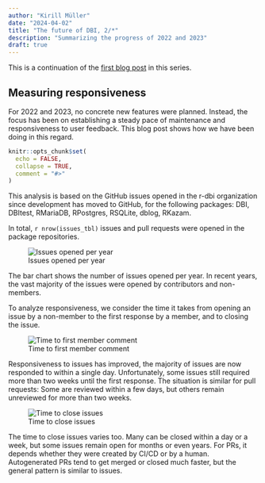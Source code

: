 ```yaml
---
author: "Kirill Müller"
date: "2024-04-02"
title: "The future of DBI, 2/*"
description: "Summarizing the progress of 2022 and 2023"
draft: true
---
```


This is a continuation of the [first blog post](https://r-dbi.org/blog/posts/dbi-4-1/) in this series.

## Measuring responsiveness

For 2022 and 2023, no concrete new features were planned.
Instead, the focus has been on establishing a steady pace of maintenance and responsiveness to user feedback.
This blog post shows how we have been doing in this regard.

```r
knitr::opts_chunk$set(
  echo = FALSE,
  collapse = TRUE,
  comment = "#>"
)
```

This analysis is based on the GitHub issues opened in the r-dbi organization since development has moved to GitHub, for the following packages: DBI, DBItest, RMariaDB, RPostgres, RSQLite, dblog, RKazam.

In total, `r nrow(issues_tbl)` issues and pull requests were opened in the package repositories.

![Issues opened per year](issues_per_year.png)

The bar chart shows the number of issues opened per year.
In recent years, the vast majority of the issues were opened by contributors and non-members.

To analyze responsiveness, we consider the time it takes from opening an issue by a non-member to the first response by a member, and to closing the issue.

![Time to first member comment](time_to_first_response.png)

Responsiveness to issues has improved, the majority of issues are now responded to within a single day.
Unfortunately, some issues still required more than two weeks until the first response.
The situation is similar for pull requests: Some are reviewed within a few days, but others remain unreviewed for more than two weeks.

![Time to close issues](time_to_close.png)

The time to close issues varies too.
Many can be closed within a day or a week, but some issues remain open for months or even years.
For PRs, it depends whether they were created by CI/CD or by a human.
Autogenerated PRs tend to get merged or closed much faster, but the general pattern is similar to issues.
